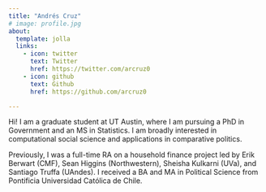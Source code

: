 ```yaml
---
title: "Andrés Cruz"
# image: profile.jpg
about:
  template: jolla
  links:
    - icon: twitter
      text: Twitter
      href: https://twitter.com/arcruz0
    - icon: github
      text: Github
      href: https://github.com/arcruz0

---
```


Hi! I am a graduate student at UT Austin, where I am pursuing a PhD in Government and an MS in Statistics. I am broadly interested in computational social science and applications in comparative politics.

Previously, I was a full-time RA on a household finance project led by Erik Berwart (CMF), Sean Higgins (Northwestern), Sheisha Kulkarni (UVa), and Santiago Truffa (UAndes). I received a BA and MA in Political Science from Pontificia Universidad Católica de Chile.